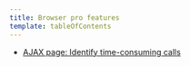 ```yaml
---
title: Browser pro features
template: tableOfContents
---
```


* [AJAX page: Identify time-consuming calls](/docs/browser/browser-monitoring/browser-pro-features/ajax-page-identify-time-consuming-calls)
